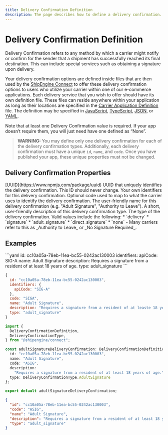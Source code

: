 ```yaml
---
title: Delivery Confirmation Definition
description: The page describes how to define a delivery confirmation.
---
```



Delivery Confirmation Definition
===============================================
Delivery Confirmation refers to any method by which a carrier might notify or confirm for the sender that a shipment has
successfully reached its final destination. This can include special services such as obtaining a signature upon delivery.

Your delivery confirmation options are defined inside files that are then used by the [ShipEngine Connect](./../../index.mdx) to offer these
delivery confirmation options to users who utilize your carrier within one of our e-commerce applications. Each delivery service that you wish to offer
should have its own definition file. These files can reside anywhere within your application as long as their locations are specified in the [Carrier Application Definition](./carrier.mdx) file.
 The definition may be specified in [JavaScript](https://developer.mozilla.org/en-US/docs/Web/JavaScript), [TypeScript](https://www.typescriptlang.org/), [JSON](https://developer.mozilla.org/en-US/docs/Web/JavaScript/Reference/Global_Objects/JSON), or
  [YAML](https://en.wikipedia.org/wiki/YAML).

  Note that at least one Delivery Confirmation value is required. If your app doesn’t require them, you will just need have one defined as “None”.


> **WARNING:**
> You may define only one delivery confirmation for each of the delivery confirmation types. Additionally, each delivery confirmation must
> have a unique `id`, `name`, and `code`. Once you have published your app, these unique properties must not be changed.

Delivery Confirmation Properties
----------------------------------------------
<Reference>

  <Field name="id" required={true}>
    <Type>
      [UUID](https://www.npmjs.com/package/uuid)
    </Type>
    <Description>
      UUID that uniquely identifies the delivery confirmation. This ID should never change.
    </Description>
  </Field>

  <Field name="identifiers" type="object" required={false}>
    <Description>
      Your own identifiers for this delivery confirmation.
    </Description>
  </Field>

  <Field name="code" type="string" required={false}>
    <Description>
      Optional code used to map to what the carrier uses to identify the delivery confirmation.
    </Description>
  </Field>

  <Field name="name" type="string" required={true}>
    <Description>
      The user-friendly name for this delivery confirmation (e.g. "Adult Signature", "Authority to Leave").
    </Description>
  </Field>

  <Field name="description" type="string" required={false}>
    <Description>
      A short, user-friendly description of this delivery confirmation type.
    </Description>
  </Field>

  <Field name="type" type="string" required={true}>
    <Description>
      The type of the delivery confirmation. Valid values include the following:
      * `delivery`
      * `signature`
      * `adult_signature`
      * `direct_signature`
      * `none` - Many carriers refer to this as _Authority to Leave_ or _No Signature Required_.
    </Description>
  </Field>

</Reference>



Examples
-----------------------------------------------

<CodeWrapper>
```yaml
id: cc10a05a-78eb-11ea-bc55-0242ac130003
identifiers:
  apiCode: SIG-A
name: Adult Signature
description: Requires a signature from a resident of at least 18 years of age.
type: adult_signature
```

```javascript
{
  id: "cc10a05a-78eb-11ea-bc55-0242ac130003",
  identifiers: {
    apiCode: "SIG-A"
  },
  code: "SIGA",
  name: "Adult Signature",
  description: "Requires a signature from a resident of at leaste 18 years of age."
  type: "adult_signature"
}

```
```typescript
import {
  DeliveryConfirmationDefinition,
  DeliveryConfirmationType,
} from "@shipengine/connect";

const adultSignatureDeliveryConfirmation: DeliveryConfirmationDefinition = {
  id: "cc10a05a-78eb-11ea-bc55-0242ac130003",
  name: "Adult Signature",
  code: "ASIG",
  description:
    "Requires a signature from a resident of at least 18 years of age.",
  type: DeliveryConfirmationType.AdultSignature
};

export default adultSignatureDeliveryConfirmation;

```
```json
{
  "id": "cc10a05a-78eb-11ea-bc55-0242ac130003",
  "code": "ASIG",
  "name": "Adult Signature",
  "description": "Requires a signature from a resident of at least 18 years of age.",
  "type": "adult_signature"
}
```
</CodeWrapper>
